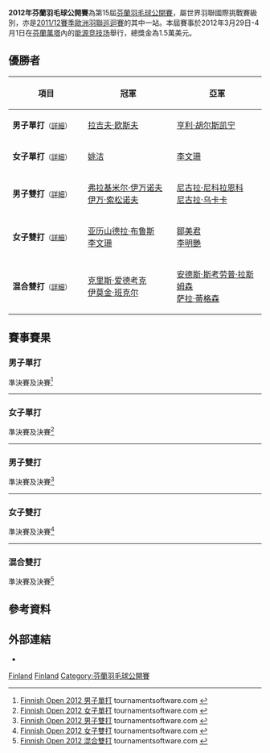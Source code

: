 {{noteTA|G1=Badminton}}
{{infobox badminton event
|name           = 2012年芬蘭羽毛球公開賽
|image          = 
|size           = 
|caption        =
|dates          = 2012年3月29日－4月1日
|number_edition = 第15屆
|level          = 4A
|prize_money    = 1.5萬美元
|location       = {{FIN}}[[萬塔|萬塔]]
|venue          = [[能源竞技场|能源竞技场]]
|previous       = 2010年芬蘭羽毛球公開賽 
|next           = 2013年芬蘭羽毛球公開賽
}}
'''2012年芬蘭羽毛球公開賽'''為第15屆[[芬蘭羽毛球公開賽|芬蘭羽毛球公開賽]]，屬世界羽聯國際挑戰賽級別，亦是[[2011/12賽季歐洲羽聯巡迴賽|2011/12賽季歐洲羽聯巡迴賽]]的其中一站。本屆賽事於2012年3月29日-4月1日在[[芬蘭|芬蘭]][[萬塔|萬塔]]內的[[能源竞技场|能源竞技场]]舉行，總獎金為1.5萬美元。

== 優勝者 ==
{| class=wikitable style="font-size:small"
!width="200"|項目
!width="250"|冠軍
!width="250"|亞軍
|-
|'''男子單打'''<small>（[[#男子單打|詳細]]）</small>
|{{flagicon|ENG}} [[拉吉夫·欧斯夫|拉吉夫·欧斯夫]]
|{{flagicon|SWE}} [[亨利·胡尔斯凯宁|亨利·胡尔斯凯宁]]
|-
|'''女子單打'''<small>（[[#女子單打|詳細]]）</small>
|{{flagicon|NED}} [[姚洁|姚洁]]
|{{flagicon|CAN}} [[李文珊_(羽毛球運動員)|李文珊]]
|-
|'''男子雙打'''<small>（[[#男子雙打|詳細]]）</small>
|{{flagicon|RUS}} [[弗拉基米尔·伊万诺夫|弗拉基米尔·伊万诺夫]]<br/>{{flagicon|RUS}} [[伊万·索松诺夫|伊万·索松诺夫]]
|{{flagicon|RUS}} [[尼古拉·尼科拉恩科|尼古拉·尼科拉恩科]]<br/>{{flagicon|RUS}} [[尼古拉·乌卡卡|尼古拉·乌卡卡]]
|-
|'''女子雙打'''<small>（[[#女子雙打|詳細]]）</small>
|{{flagicon|CAN}} [[亚历山德拉·布鲁斯|亚历山德拉·布鲁斯]]<br/>{{flagicon|CAN}} [[李文珊_(羽毛球運動員)|李文珊]]
|{{flagicon|MAS}} [[鄒美君|鄒美君]]<br/>{{flagicon|MAS}} [[李明艷|李明艷]]
|-
|'''混合雙打'''<small>（[[#混合雙打|詳細]]）</small>
|{{flagicon|ENG}} [[克里斯·爱德考克|克里斯·爱德考克]]<br/>{{flagicon|SCO}} [[伊莫金·班克尔|伊莫金·班克尔]]
|{{flagicon|DEN}} [[安德斯·斯考劳普·拉斯姆森|安德斯·斯考劳普·拉斯姆森]]<br/>{{flagicon|DEN}} [[萨拉·蒂格森|萨拉·蒂格森]]
|}

== 賽事賽果 ==
=== 男子單打 ===
;準決賽及決賽<ref name="MS">[http://www.tournamentsoftware.com/sport/draw.aspx?id=BB7E18CD-D6D9-4581-B97B-ACFE240951CA&draw=2 Finnish Open 2012 男子單打] tournamentsoftware.com {{en}}</ref>
{{4TeamBracket-Tennis3-v2
| team-width=200
| RD1-seed1=1
| RD1-team1='''{{flagicon|ENG}} [[拉吉夫·欧斯夫|拉吉夫·欧斯夫]]
| RD1-score1-1='''21
| RD1-score1-2=9
| RD1-score1-3='''21
| RD1-seed2=
| RD1-team2={{flagicon|IND}} [[阿南·帕瓦尔|阿南·帕瓦尔]]
| RD1-score2-1=15
| RD1-score2-2='''21
| RD1-score2-3=14

| RD1-seed3=
| RD1-team3='''{{flagicon|SWE}} [[亨利·胡尔斯凯宁|亨利·胡尔斯凯宁]]
| RD1-score3-1='''23
| RD1-score3-2='''21
| RD1-score3-3=
| RD1-seed4=
| RD1-team4={{flagicon|DEN}} [[拉斯穆斯·弗莱德伯格|拉斯穆斯·弗莱德伯格]]
| RD1-score4-1=21
| RD1-score4-2=5
| RD1-score4-3=

| RD2-seed1=1
| RD2-team1='''{{flagicon|ENG}} [[拉吉夫·欧斯夫|拉吉夫·欧斯夫]]
| RD2-score1-1='''21
| RD2-score1-2=16
| RD2-score1-3='''21
| RD2-seed2=
| RD2-team2={{flagicon|SWE}} [[亨利·胡尔斯凯宁|亨利·胡尔斯凯宁]]
| RD2-score2-1=18
| RD2-score2-2='''21
| RD2-score2-3=18
}}
----

=== 女子單打 ===
;準決賽及決賽<ref name="WS">[http://www.tournamentsoftware.com/sport/draw.aspx?id=BB7E18CD-D6D9-4581-B97B-ACFE240951CA&draw=4 Finnish Open 2012 女子單打] tournamentsoftware.com {{en}}</ref>
{{4TeamBracket-Tennis3-v2
| team-width=200
| RD1-seed1=1
| RD1-team1={{flagicon|BUL}} [[佩蒂娅·内德尔奇娃|佩蒂娅·内德尔奇娃]]
| RD1-score1-1=19
| RD1-score1-2=11
| RD1-score1-3=
| RD1-seed2=3
| RD1-team2='''{{flagicon|CAN}} [[李文珊_(羽毛球運動員)|李文珊]]
| RD1-score2-1='''21
| RD1-score2-2='''21
| RD1-score2-3=

| RD1-seed3=4
| RD1-team3={{flagicon|SCO}} [[苏珊·埃格尔斯达芙|苏珊·埃格尔斯达芙]]
| RD1-score3-1=11
| RD1-score3-2=13
| RD1-score3-3=
| RD1-seed4=2
| RD1-team4='''{{flagicon|NED}} [[姚洁|姚洁]]
| RD1-score4-1='''21
| RD1-score4-2='''21
| RD1-score4-3=

| RD2-seed1=3
| RD2-team1={{flagicon|CAN}} [[李文珊_(羽毛球運動員)|李文珊]]
| RD2-score1-1=20
| RD2-score1-2=19
| RD2-score1-3=
| RD2-seed2=2
| RD2-team2='''{{flagicon|NED}} [[姚洁|姚洁]]
| RD2-score2-1='''22
| RD2-score2-2='''21
| RD2-score2-3=
}}
----

=== 男子雙打 ===
;準決賽及決賽<ref name="MD">[http://www.tournamentsoftware.com/sport/draw.aspx?id=BB7E18CD-D6D9-4581-B97B-ACFE240951CA&draw=5 Finnish Open 2012 男子雙打] tournamentsoftware.com {{en}}</ref>
{{4TeamBracket-Tennis3-v2
| team-width=200
| RD1-seed1=1
| RD1-team1={{flagicon|POL}} [[亚当·克瓦林纳|亚当·克瓦林纳]]<br/> {{flagicon|POL}} [[麦克·罗高斯|麦克·罗高斯]] (棄權)
| RD1-score1-1=19
| RD1-score1-2=17
| RD1-score1-3=
| RD1-seed2=
| RD1-team2='''{{flagicon|RUS}} [[尼古拉·尼科拉恩科|尼古拉·尼科拉恩科]]<br/> {{flagicon|RUS}} [[尼古拉·乌卡卡|尼古拉·乌卡卡]]
| RD1-score2-1=
| RD1-score2-2=
| RD1-score2-3=

| RD1-seed3=3
| RD1-team3={{flagicon|ENG}} [[克里斯·爱德考克|克里斯·爱德考克]]<br/> {{flagicon|ENG}} [[安德鲁·埃利斯|安德鲁·埃利斯]]
| RD1-score3-1='''21
| RD1-score3-2=19
| RD1-score3-3=17
| RD1-seed4=2
| RD1-team4='''{{flagicon|RUS}} [[弗拉基米尔·伊万诺夫|弗拉基米尔·伊万诺夫]]<br/> {{flagicon|RUS}} [[伊万·索松诺夫|伊万·索松诺夫]]
| RD1-score4-1=12
| RD1-score4-2='''21
| RD1-score4-3='''21

| RD2-seed1=
| RD2-team1={{flagicon|RUS}} [[尼古拉·尼科拉恩科|尼古拉·尼科拉恩科]]<br/> {{flagicon|RUS}} [[尼古拉·乌卡卡|尼古拉·乌卡卡]]
| RD2-score1-1=10
| RD2-score1-2=16
| RD2-score1-3=
| RD2-seed2=2
| RD2-team2='''{{flagicon|RUS}} [[弗拉基米尔·伊万诺夫|弗拉基米尔·伊万诺夫]]<br/> {{flagicon|RUS}} [[伊万·索松诺夫|伊万·索松诺夫]]
| RD2-score2-1='''21
| RD2-score2-2='''21
| RD2-score2-3=
}}
----

=== 女子雙打 ===
;準決賽及決賽<ref name="WD">[http://www.tournamentsoftware.com/sport/draw.aspx?id=BB7E18CD-D6D9-4581-B97B-ACFE240951CA&draw=6 Finnish Open 2012 女子雙打] tournamentsoftware.com {{en}}</ref>
{{4TeamBracket-Tennis3-v2
| team-width=200
| RD1-seed1=
| RD1-team1='''{{flagicon|MAS}} [[鄒美君|鄒美君]]<br/> {{flagicon|MAS}} [[李明艷|李明艷]]
| RD1-score1-1='''21
| RD1-score1-2='''21
| RD1-score1-3=
| RD1-seed2=
| RD1-team2={{flagicon|USA}} [[李意恒|李意恒]]<br/> {{flagicon|USA}} [[宝拉·琳·奥巴娜娜|宝拉·琳·奥巴娜娜]]
| RD1-score2-1=17
| RD1-score2-2=16
| RD1-score2-3=

| RD1-seed3=
| RD1-team3={{flagicon|USA}} [[王苑力|王苑力]]<br/> {{flagicon|USA}} [[王敏力|王敏力]]
| RD1-score3-1=13
| RD1-score3-2='''21
| RD1-score3-3=19
| RD1-seed4=2
| RD1-team4='''{{flagicon|CAN}} [[亚历山德拉·布鲁斯|亚历山德拉·布鲁斯]]<br/> {{flagicon|CAN}} [[李文珊_(羽毛球運動員)|李文珊]]
| RD1-score4-1='''21
| RD1-score4-2=16
| RD1-score4-3='''21

| RD2-seed1=
| RD2-team1={{flagicon|MAS}} [[鄒美君|鄒美君]]<br/> {{flagicon|MAS}} [[李明艷|李明艷]]
| RD2-score1-1=19
| RD2-score1-2='''21
| RD2-score1-3=16
| RD2-seed2=2
| RD2-team2='''{{flagicon|CAN}} [[亚历山德拉·布鲁斯|亚历山德拉·布鲁斯]]<br/> {{flagicon|CAN}} [[李文珊_(羽毛球運動員)|李文珊]]
| RD2-score2-1='''21
| RD2-score2-2=12
| RD2-score2-3='''21
}}
----

=== 混合雙打 ===
;準決賽及決賽<ref name="XD">[http://www.tournamentsoftware.com/sport/draw.aspx?id=BB7E18CD-D6D9-4581-B97B-ACFE240951CA&draw=7 Finnish Open 2012 混合雙打] tournamentsoftware.com {{en}}</ref>
{{4TeamBracket-Tennis3-v2
| team-width=200
| RD1-seed1=1
| RD1-team1='''{{flagicon|ENG}} [[克里斯·爱德考克|克里斯·爱德考克]]<br/> {{flagicon|SCO}} [[伊莫金·班克尔|伊莫金·班克尔]]
| RD1-score1-1='''21
| RD1-score1-2='''22
| RD1-score1-3=
| RD1-seed2=
| RD1-team2={{flagicon|FRA}} [[巴蒂斯特·卡雷姆|巴蒂斯特·卡雷姆]]<br/> {{flagicon|FRA}} [[奥德丽·方丹|奥德丽·方丹]]
| RD1-score2-1=17
| RD1-score2-2=20
| RD1-score2-3=

| RD1-seed3=
| RD1-team3='''{{nowrap|{{flagicon|DEN}} [[安德斯·斯考劳普·拉斯姆森|安德斯·斯考劳普·拉斯姆森]]<br/> {{flagicon|DEN}} [[萨拉·蒂格森|萨拉·蒂格森]]}}
| RD1-score3-1='''21
| RD1-score3-2='''21
| RD1-score3-3=
| RD1-seed4=
| RD1-team4={{flagicon|DEN}} [[尼克拉斯·诺尔|尼克拉斯·诺尔]]<br/> {{flagicon|DEN}} [[Joan_Christiansen|Joan Christiansen]]
| RD1-score4-1=14
| RD1-score4-2=13
| RD1-score4-3=

| RD2-seed1=1
| RD2-team1='''{{flagicon|ENG}} [[克里斯·爱德考克|克里斯·爱德考克]]<br/> {{flagicon|SCO}} [[伊莫金·班克尔|伊莫金·班克尔]]
| RD2-score1-1=22
| RD2-score1-2='''21
| RD2-score1-3='''21
| RD2-seed2=
| RD2-team2={{nowrap|{{flagicon|DEN}} [[安德斯·斯考劳普·拉斯姆森|安德斯·斯考劳普·拉斯姆森]]<br/> {{flagicon|DEN}} [[萨拉·蒂格森|萨拉·蒂格森]]}}
| RD2-score2-1='''24
| RD2-score2-2=12
| RD2-score2-3=13
}}

== 參考資料 ==
{{Reflist}}

==外部連結==
*{{official|http://www.badminton.fi/finnishopen}}{{fi}}

[[Category:2012年世界羽聯國際挑戰賽|Finland]]
[[Category:2011/12賽季歐洲羽聯巡迴賽|Finland]]
[[Category:芬蘭羽毛球公開賽|Category:芬蘭羽毛球公開賽]]